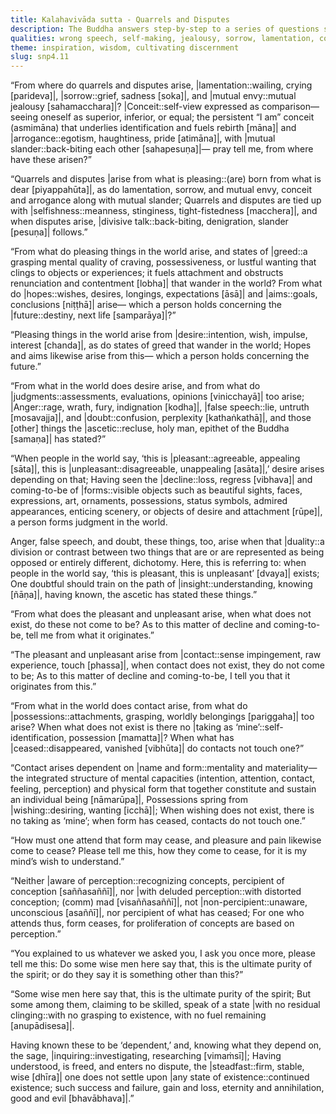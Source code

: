 ```yaml
---
title: Kalahavivāda sutta - Quarrels and Disputes
description: The Buddha answers step-by-step to a series of questions starting with the source of quarrels and disputes, followed by the arising of various things such as hopes, aims, desires, possessions; leading all the way to the description of the ultimate purity of the spirit.
qualities: wrong speech, self-making, jealousy, sorrow, lamentation, conceit, dearness, argumentativeness, greed, craving, desire, anger, wrong speech, doubt, attachment, free from attachment, wisdom, discernment
theme: inspiration, wisdom, cultivating discernment
slug: snp4.11
---
```


“From where do quarrels and disputes arise,
|lamentation::wailing, crying [parideva]|, |sorrow::grief, sadness [soka]|, and |mutual envy::mutual jealousy [sahamacchara]|?
|Conceit::self-view expressed as comparison—seeing oneself as superior, inferior, or equal; the persistent “I am” conceit (asmimāna) that underlies identification and fuels rebirth [māna]| and |arrogance::egotism, haughtiness, pride [atimāna]|, with |mutual slander::back-biting each other [sahapesuṇa]|—
pray tell me, from where have these arisen?”

“Quarrels and disputes |arise from what is pleasing::(are) born from what is dear [piyappahūta]|,
as do lamentation, sorrow, and mutual envy,
conceit and arrogance along with mutual slander;
Quarrels and disputes are tied up with |selfishness::meanness, stinginess, tight-fistedness [macchera]|,
and when disputes arise, |divisive talk::back-biting, denigration, slander [pesuṇa]| follows.”

“From what do pleasing things in the world arise,
and states of |greed::a grasping mental quality of craving, possessiveness, or lustful wanting that clings to objects or experiences; it fuels attachment and obstructs renunciation and contentment [lobha]| that wander in the world?
From what do |hopes::wishes, desires, longings, expectations [āsā]| and |aims::goals, conclusions [niṭṭhā]| arise—
which a person holds concerning the |future::destiny, next life [samparāya]|?”

“Pleasing things in the world arise from |desire::intention, wish, impulse, interest [chanda]|,
as do states of greed that wander in the world;
Hopes and aims likewise arise from this—
which a person holds concerning the future.”

“From what in the world does desire arise,
and from what do |judgments::assessments, evaluations, opinions [vinicchayā]| too arise;
|Anger::rage, wrath, fury, indignation [kodha]|, |false speech::lie, untruth [mosavajja]|, and |doubt::confusion, perplexity [kathaṅkathā]|,
and those [other] things the |ascetic::recluse, holy man, epithet of the Buddha [samaṇa]| has stated?”

“When people in the world say, ‘this is |pleasant::agreeable, appealing [sāta]|, this is |unpleasant::disagreeable, unappealing [asāta]|,’
desire arises depending on that;
Having seen the |decline::loss, regress [vibhava]| and coming-to-be of |forms::visible objects such as beautiful sights, faces, expressions, art, ornaments, possessions, status symbols, admired appearances, enticing scenery, or objects of desire and attachment [rūpe]|,
a person forms judgment in the world.

Anger, false speech, and doubt,
these things, too, arise when that |duality::a division or contrast between two things that are or are represented as being opposed or entirely different, dichotomy. Here, this is referring to: when people in the world say, ‘this is pleasant, this is unpleasant’ [dvaya]| exists;
One doubtful should train on the path of |insight::understanding, knowing [ñāṇa]|,
having known, the ascetic has stated these things.”

“From what does the pleasant and unpleasant arise,
when what does not exist, do these not come to be?
As to this matter of decline and coming-to-be,
tell me from what it originates.”

“The pleasant and unpleasant arise from |contact::sense impingement, raw experience, touch [phassa]|,
when contact does not exist, they do not come to be;
As to this matter of decline and coming-to-be,
I tell you that it originates from this.”

“From what in the world does contact arise,
from what do |possessions::attachments, grasping, worldly belongings [pariggaha]| too arise?
When what does not exist is there no |taking as ‘mine’::self-identification, possession [mamatta]|?
When what has |ceased::disappeared, vanished [vibhūta]| do contacts not touch one?”

“Contact arises dependent on |name and form::mentality and materiality—the integrated structure of mental capacities (intention, attention, contact, feeling, perception) and physical form that together constitute and sustain an individual being [nāmarūpa]|,
Possessions spring from |wishing::desiring, wanting [icchā]|;
When wishing does not exist, there is no taking as ‘mine’;
when form has ceased, contacts do not touch one.”

“How must one attend that form may cease,
and pleasure and pain likewise come to cease?
Please tell me this, how they come to cease,
for it is my mind’s wish to understand.”

“Neither |aware of perception::recognizing concepts, percipient of conception [saññasaññī]|, nor |with deluded perception::with distorted conception; (comm) mad [visaññasaññī]|,
not |non-percipient::unaware, unconscious [asaññī]|, nor percipient of what has ceased;
For one who attends thus, form ceases,
for proliferation of concepts are based on perception.”

“You explained to us whatever we asked you,
I ask you once more, please tell me this:
Do some wise men here say that,
this is the ultimate purity of the spirit;
or do they say it is something other than this?”

“Some wise men here say that,
this is the ultimate purity of the spirit;
But some among them, claiming to be skilled,
speak of a state |with no residual clinging::with no grasping to existence, with no fuel remaining [anupādisesa]|.

Having known these to be ‘dependent,’ and,
knowing what they depend on, the sage, |inquiring::investigating, researching [vimaṁsī]|;
Having understood, is freed, and enters no dispute,
the |steadfast::firm, stable, wise [dhīra]| one does not settle upon |any state of existence::continued existence; such success and failure, gain and loss, eternity and annihilation, good and evil [bhavābhava]|.”